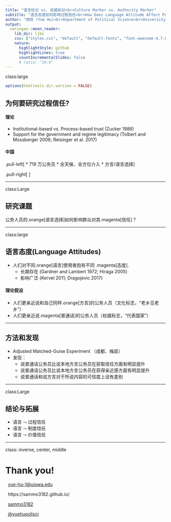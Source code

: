 ```yaml
---
title: "语言标记 vs. 权威标记<br>Culture Marker vs. Authority Marker"
subtitle: "语言态度如何影响过程信任<br>How Does Language Attitude Affect Process-based Trust?"
author: "胡悦 (Yue Hu)<br>Department of Political Science<br>University of Iowa"
output:
  xaringan::moon_reader:
    lib_dir: libs
    css: ["styles.css", "default", "default-fonts", "font-awesome-4.7.0/css/font-awesome.css"]
    nature:
      highlightStyle: github
      highlightLines: true
      countIncrementalSlides: false
      # ratio: "16:9"
---
```


class:large

```r
options(htmltools.dir.version = FALSE)
```

## 为何要研究过程信任?


#### 理论
* Institutional-based vs. Process-based trust (Zucker 1986)
* Support for the government and regime legitimacy (Tolbert and Mossberger 2006; Reisinger et al. 2017)


#### 中国

.pull-left[
* 719 万公务员
* 全天候、全方位介入
* 方言/语言选择
]

.pull-right[
<div>
<img src="image/face2face.jpg" height = 200 />
</div>
]


---

class:Large

## 研究课题

公务人员的.orange[语言选择]如何影响群众对其.magenta[信任]？

---

class:large

## 语言态度(Language Attitudes)

* 人们对不同.orange[语言]使用者抱有不同 .magenta[态度].
    + 长期存在 (Gardner and Lambert 1972; Hiraga 2005)
    + 影响广泛 (Kervel 2011; Dragojevic 2017) 

#### 理论假设

* 人们更亲近说和自己同样.orange[方言]的公务人员（文化标志，“老乡见老乡”）
* 人们更亲近说.magenta[普通话]的公务人员（权威标志，“代表国家”）

---

## 方法和发现

* Adjusted Matched-Guise Experiment （成都、梅县）
* 发现：
    + 说普通话公务员比说本地方言公务员在获取信任方面有明显提升
    + 说普通话公务员比说本地方言公务员在获得亲近感方面有明显提升
    + 说普通话和说方言对于所说内容的可信度上没有差别


---

class:Large

## 结论与拓展


* 语言 $\leadsto$ 过程信任
* 语言 $\leadsto$ 制度信任
* 语言 $\leadsto$ 价值信任

---

class: inverse, center, middle

# Thank you!

<i class="fa fa-envelope fa-lg"></i>&nbsp; [yue-hu-1@uiowa.edu](mailto:yue-hu-1@uiowa.edu)

<i class="fa fa-globe fa-lg"></i>&nbsp; https://sammo3182.github.io/

<i class="fa fa-github fa-lg"></i>&nbsp; [sammo3182](https://github.com/sammo3182)

<i class="fa fa-twitter fa-lg"></i>&nbsp; [@yuehupolisci](https://twitter.com/yuehupolisci)
